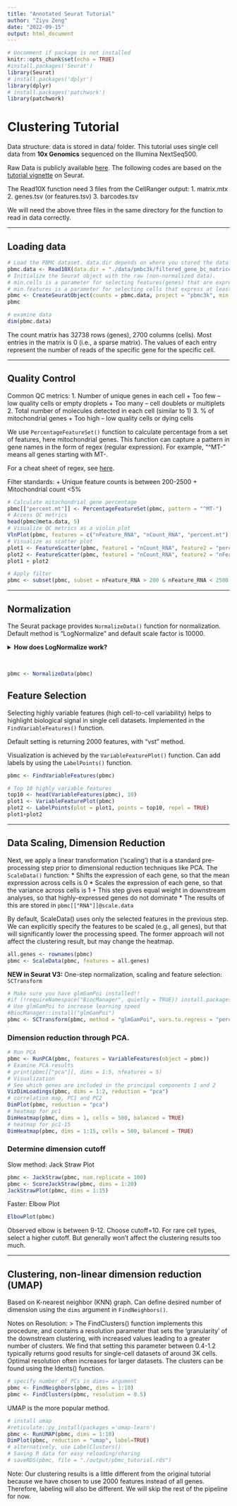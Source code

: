 ```yaml
---
title: "Annotated Seurat Tutorial"
author: "Ziyu Zeng"
date: "2022-09-15"
output: html_document
---
```


```r
# Uncomment if package is not installed
knitr::opts_chunk$set(echo = TRUE)
#install.packages('Seurat')
library(Seurat)
# install.packages('dplyr')
library(dplyr)
# install.packages('patchwork')
library(patchwork)
```

# Clustering Tutorial

Data structure: data is stored in data/ folder.
This tutorial uses single cell data from **10x Genomics** sequenced on the Illumina NextSeq500. 

Raw Data is publicly available [here](https://cf.10xgenomics.com/samples/cell/pbmc3k/pbmc3k_filtered_gene_bc_matrices.tar.gz). The following codes are based on the [tutorial vignette](https://satijalab.org/seurat/articles/pbmc3k_tutorial.html) on Seurat.

The Read10X function need 3 files from the CellRanger output:
1. matrix.mtx
2. genes.tsv (or features.tsv)
3. barcodes.tsv

We will need the above three files in the same directory for the function to read in data correctly.

***

## Loading data

```r
# Load the PBMC dataset. data.dir depends on where you stored the data
pbmc.data <- Read10X(data.dir = "./data/pmbc3k/filtered_gene_bc_matrices/hg19")
# Initialize the Seurat object with the raw (non-normalized data).
# min.cells is a parameter for selecting features(genes) that are expressed in at least 3 cells
# min.features is a parameter for selecting cells that express at least 200 features(genes)
pbmc <- CreateSeuratObject(counts = pbmc.data, project = "pbmc3k", min.cells = 3, min.features = 200)
pbmc

# examine data
dim(pbmc.data)
```

The count matrix has 32738 rows (genes), 2700 columns (cells). Most entries in the matrix is 0 (i.e., a sparse matrix). The values of each entry represent the number of reads of the specific gene for the specific cell.

***

## Quality Control

Common QC metrics:
1. Number of unique genes in each cell
    + Too few -- low quality cells or empty droplets
    + Too many -- cell doublets or multiplets
2. Total number of molecules detected in each cell (similar to 1)
3. % of mitochondrial genes
    + Too high -- low quality cells or dying cells

We use `PercentageFeatureSet()` function to calculate percentage from a set of features, here mitochondrial genes. This function can capture a pattern in gene names in the form of regex (regular expression). For example, 
"^MT-" means all genes starting with MT-. 

For a cheat sheet of regex, see [here](https://www.rexegg.com/regex-quickstart.html).

Filter standards:
  + Unique feature counts is between 200-2500
  + Mitochondrial count <5%

```r
# Calculate mitochondrial gene percentage
pbmc[["percent.mt"]] <- PercentageFeatureSet(pbmc, pattern = "^MT-")
# Access QC metrics
head(pbmc@meta.data, 5)
# Visualize QC metrics as a violin plot
VlnPlot(pbmc, features = c("nFeature_RNA", "nCount_RNA", "percent.mt"), ncol = 3)
# Visualize as scatter plot
plot1 <- FeatureScatter(pbmc, feature1 = "nCount_RNA", feature2 = "percent.mt") 
plot2 <- FeatureScatter(pbmc, feature1 = "nCount_RNA", feature2 = "nFeature_RNA") 
plot1 + plot2

# Apply filter
pbmc <- subset(pbmc, subset = nFeature_RNA > 200 & nFeature_RNA < 2500 & percent.mt < 5)
```

***

## Normalization

The Seurat package provides `NormalizeData()` function for normalization. Default method is "LogNormalize" and default scale factor is 10000.
 
<details>
  <summary>**How does LogNormalize work?**</summary>
  $\text{log}(\frac{\text{feature expression}}{\text{total expression}}\times\text{scale factor})$
</details>
\

```r
pbmc <- NormalizeData(pbmc)
```

## Feature Selection

Selecting highly variable features (high cell-to-cell variability) helps to highlight biological signal in single cell datasets. Implemented in the `FindVariableFeatures()` function.

Default setting is returning 2000 features, with "vst" method.

Visualization is achieved by the `VariableFeaturePlot()` function. Can add labels by using the `LabelPoints()` function.

```r
pbmc <- FindVariableFeatures(pbmc)

# Top 10 highly variable features
top10 <- head(VariableFeatures(pbmc), 10)
plot1 <- VariableFeaturePlot(pbmc)
plot2 <- LabelPoints(plot = plot1, points = top10, repel = TRUE)
plot1+plot2
```

***

## Data Scaling, Dimension Reduction

Next, we apply a linear transformation ('scaling') that is a standard pre-processing step prior to dimensional reduction techniques like PCA. The `ScaleData()` function:
* Shifts the expression of each gene, so that the mean expression across cells is 0
* Scales the expression of each gene, so that the variance across cells is 1
    + This step gives equal weight in downstream analyses, so that highly-expressed genes do not dominate
* The results of this are stored in `pbmc[["RNA"]]@scale.data`

By default, ScaleData() uses only the selected features in the previous step. We can explicitly specify the features to be scaled (e.g., all genes), but that will significantly lower the processing speed. The former approach will not affect the clustering result, but may change the heatmap.

```r
all.genes <- rownames(pbmc)
pbmc <- ScaleData(pbmc, features = all.genes)
```

**NEW in Seurat V3:** One-step normalization, scaling and feature selection: `SCTransform`
```r
# Make sure you have glmGamPoi installed!!
#if (!requireNamespace("BiocManager", quietly = TRUE)) install.packages("BiocManager")
# Use glmGamPoi to increase learning speed
#BiocManager::install("glmGamPoi")
pbmc <- SCTransform(pbmc, method = "glmGamPoi", vars.to.regress = "percent.mt", verbose = FALSE)
```

### Dimension reduction through PCA.

```r
# Run PCA
pbmc <- RunPCA(pbmc, features = VariableFeatures(object = pbmc))
# Examine PCA results
# print(pbmc[["pca"]], dims = 1:5, nfeatures = 5)
# Visualization
# See which genes are included in the principal components 1 and 2
VizDimLoadings(pbmc, dims = 1:2, reduction = "pca")
# correlation map, PC1 and PC2
DimPlot(pbmc, reduction = "pca")
# heatmap for pc1
DimHeatmap(pbmc, dims = 1, cells = 500, balanced = TRUE)
# heatmap for pc1-15
DimHeatmap(pbmc, dims = 1:15, cells = 500, balanced = TRUE)
```

### Determine dimension cutoff
Slow method: Jack Straw Plot
```r
pbmc <- JackStraw(pbmc, num.replicate = 100)
pbmc <- ScoreJackStraw(pbmc, dims = 1:20)
JackStrawPlot(pbmc, dims = 1:15)
```
Faster: Elbow Plot
```r
ElbowPlot(pbmc)
```

Observed elbow is between 9-12. Choose cutoff=10.
For rare cell types, select a higher cutoff. But generally won't affect the clustering results too much.

***

## Clustering, non-linear dimension reduction (UMAP)

Based on K-nearest neighbor (KNN) graph. Can define desired number of dimension using the `dims` argument in `FindNeighbors()`. 

Notes on Resolution:
> The FindClusters() function implements this procedure, and contains a resolution parameter that sets the ‘granularity’ of the downstream clustering, with increased values leading to a greater number of clusters. We find that setting this parameter between 0.4-1.2 typically returns good results for single-cell datasets of around 3K cells. Optimal resolution often increases for larger datasets. The clusters can be found using the Idents() function.

```r
# specify number of PCs in dims= argument
pbmc <- FindNeighbors(pbmc, dims = 1:10)
pbmc <- FindClusters(pbmc, resolution = 0.5)
```

UMAP is the more popular method.

```r
# install umap
#reticulate::py_install(packages ='umap-learn')
pbmc <- RunUMAP(pbmc, dims = 1:10)
DimPlot(pbmc, reduction = "umap", label=TRUE)
# alternatively, use LabelClusters()
# Saving R data for easy reloading/sharing
# saveRDS(pbmc, file = "./output/pbmc_tutorial.rds")
```
Note: Our clustering results is a little different from the original tutorial because we have chosen to use 2000 features instead of all genes. Therefore, labeling will also be different. We will skip the rest of the pipeline for now.
